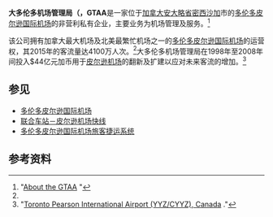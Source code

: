{{expand|time=2017-04-03T04:49:40+00:00}}
{{expert|time=2017-04-03T04:49:40+00:00}}
{{Infobox company
| name = 大多伦多机场管理局<br>Greater Toronto Airports Authority
<!-- 注释: | logo = Toronto Pearson International Airport Logo.svg -->
| type = [[非营利|非营利]][[私有公司|私有公司]]
| foundation = 1996年12月2日<ref>{{cite web |url=http://gtaa.com/en/gtaa_corporate/development_program |title=存档副本 |accessdate=2007-05-24 |deadurl=yes |archiveurl=https://web.archive.org/web/20070518195543/http://www.gtaa.com/en/gtaa_corporate/development_program/ |archivedate=2007-05-18 }} Airport Development Program</ref>
| location = {{CAN}}[[安大略|安大略]][[密西沙加|密西沙加]]<br>[[多伦多皮尔逊国际机场|多伦多皮尔逊国际机场]]
| key_people = Howard Eng，CEO兼总裁
| industry = 航空运输
| products = 机场运营及服务
| revenue = $110亿加币<ref name="2006 Operating Results">{{cite web |url=http://gtaa.com/en/news/travel_advisories/details/fc48c740-e5ee-49e9-aeea-61803d4aeac2 |title=存档副本 |accessdate=2007-05-24 |deadurl=yes |archiveurl=https://web.archive.org/web/20070310191423/http://www.gtaa.com/en/news/travel_advisories/details/fc48c740-e5ee-49e9-aeea-61803d4aeac2 |archivedate=2007-03-10 }} 2006 Operating Results</ref>
| operating_income =
| net_income =
| num_employees = 1104
| parent =
| subsid =
| homepage = http://gtaa.com
| footnotes =
}}

'''大多伦多机场管理局（{{lang-en|'''Greater Toronto Airports Authority'''}}，GTAA'''是一家位于[[加拿大|加拿大]][[安大略省|安大略省]][[密西沙加|密西沙加]]市的[[多伦多皮尔逊国际机场|多伦多皮尔逊国际机场]]的非营利私有企业，主要业务为机场管理及服务。<ref name="About the GTAA">"[https://torontopearson.com/en/gtaa/about-the-gtaa/ About the GTAA] {{Wayback|url=https://torontopearson.com/en/gtaa/about-the-gtaa/ |date=20170322180103 }}"</ref>

该公司拥有加拿大最大机场及北美最繁忙机场之一的[[多伦多皮尔逊国际机场|多伦多皮尔逊国际机场]]的运营权，其2015年的客流量达4100万人次。<ref name="About the GTAA"></ref>大多伦多机场管理局在1998年至2008年间投入$44亿元加币用于[[多伦多皮尔逊国际机场|皮尔逊机场]]的翻新及扩建以应对未来客流的增加。<ref>"[http://www.airport-technology.com/projects/toronto/ Toronto Pearson International Airport (YYZ/CYYZ), Canada] {{Wayback|url=http://www.airport-technology.com/projects/toronto/ |date=20110706034048 }}."</ref>

==参见==
* [[多伦多皮尔逊国际机场|多伦多皮尔逊国际机场]]
* [[联合车站－皮尔逊机场快线|联合车站－皮尔逊机场快线]]
* [[多伦多皮尔逊国际机场旅客捷运系统|多伦多皮尔逊国际机场旅客捷运系统]]

==参考资料==
<references/>